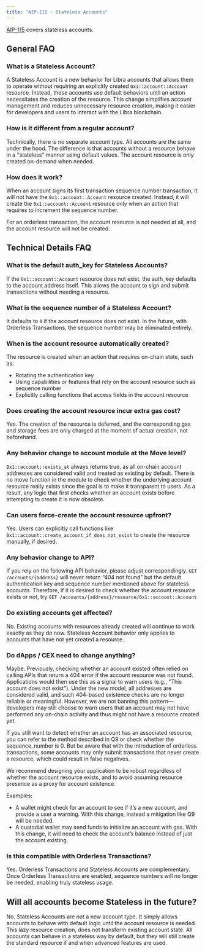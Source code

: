 ```yaml
---
title: "AIP-115 - Stateless Accounts"
---
```


[AIP-115](https://github.com/aptos-foundation/AIPs/blob/main/aips/aip-115.md) covers
stateless accounts.

## General FAQ

### What is a Stateless Account?

A Stateless Account is a new behavior for Libra accounts that allows them to
operate without requiring an explicitly created `0x1::account::Account` resource.
Instead, these accounts use default behaviors until an action necessitates the
creation of the resource. This change simplifies account management and reduces
unnecessary resource creation, making it easier for developers and users to
interact with the Libra blockchain.

### How is it different from a regular account?

Technically, there is no separate account type. All accounts are the same under
the hood. The difference is that accounts without a resource behave in a
"stateless" manner using default values. The account resource is only created
on-demand when needed.

### How does it work?

When an account signs its first transaction sequence number transaction, it
will not have the `0x1::account::Account` resource created. Instead, it will
create the `0x1::account::Account` resource only when an action that requires to
increment the sequence number.

For an orderless transaction, the account resource is not needed at all, and the
account resource will not be created.

## Technical Details FAQ

### What is the default auth\_key for Stateless Accounts?

If the `0x1::account::Account` resource does not exist, the auth\_key defaults to
the account address itself. This allows the account to sign and submit
transactions without needing a resource.

### What is the sequence number of a Stateless Account?

It defaults to `0` if the account resource does not exist. In the future, with
Orderless Transactions, the sequence number may be eliminated entirely.

### When is the account resource automatically created?

The resource is created when an action that requires on-chain state, such as:

- Rotating the authentication key
- Using capabilities or features that rely on the account resource such as sequence number
- Explicitly calling functions that access fields in the account resource

### Does creating the account resource incur extra gas cost?

Yes. The creation of the resource is deferred, and the corresponding gas and
storage fees are only charged at the moment of actual creation, not beforehand.

### Any behavior change to account module at the Move level?

`0x1::account::exists_at` always returns true, as all on-chain account addresses
are considered valid and treated as existing by default. There is no move
function in the module to check whether the underlying account resource really
exists since the goal is to make it transparent to users. As a result, any logic
that first checks whether an account exists before attempting to create it is
now obsolete.

### Can users force-create the account resource upfront?

Yes. Users can explicitly call functions like
`0x1::account::create_account_if_does_not_exist` to create the resource
manually, if desired.

### Any behavior change to API?

If you rely on the following API behavior, please adjust correspondingly.
`GET /accounts/{address}` will never return “404 not found” but the default
authentication key and sequence number mentioned above for stateless accounts.
Therefore, if it is desired to check whether the account resource exists or not,
try `GET /accounts/{address}/resource/0x1::account::Account`

### Do existing accounts get affected?

No. Existing accounts with resources already created will continue to work
exactly as they do now. Stateless Account behavior only applies to accounts that
have not yet created a resource.

### Do dApps / CEX need to change anything?

Maybe. Previously, checking whether an account existed often relied on calling
APIs that return a 404 error if the account resource was not found. Applications
would then use this as a signal to warn users (e.g., "This account does not
exist"). Under the new model, all addresses are considered valid, and such
404-based existence checks are no longer reliable or meaningful. However, we are
not banning this pattern—developers may still choose to warn users that an
account may not have performed any on-chain activity and thus might not have a
resource created yet.

If you still want to detect whether an account has an associated resource, you
can refer to the method described in Q9 or check whether the sequence\_number is
0\. But be aware that with the introduction of orderless transactions, some
accounts may only submit transactions that never create a resource, which could
result in false negatives.

We recommend designing your application to be robust regardless of whether the
account resource exists, and to avoid assuming resource presence as a proxy for
account existence.

Examples:

- A wallet might check for an account to see if it’s a new account, and provide
  a user a warning.  With this change, instead a mitigation like Q9 will be needed.
- A custodial wallet may send funds to initialize an account with gas.  With
  this change, it will need to check the account’s balance instead of just the
  account existing.

### Is this compatible with Orderless Transactions?

Yes. Orderless Transactions and Stateless Accounts are complementary. Once
Orderless Transactions are enabled, sequence numbers will no longer be needed,
enabling truly stateless usage.

## Will all accounts become Stateless in the future?

No. Stateless Accounts are not a new account type. It simply allows accounts to
behave with default logic until the account resource is needed. This lazy
resource creation, does not transform existing account state. All accounts can
behave in a stateless way by default, but they will still create the standard
resource if and when advanced features are used.
